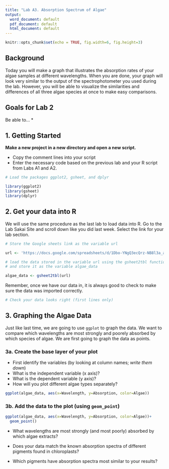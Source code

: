 ```yaml
---
title: "Lab A3. Absorption Spectrum of Algae"
output:
  word_document: default
  pdf_document: default
  html_document: default
---
```


```r
knitr::opts_chunk$set(echo = TRUE, fig.width=6, fig.height=3)
```

## Background

Today you will make a graph that illustrates the absorption rates of your algae samples at different wavelengths. When you are done, your graph will look very similar to the output of the spectrophotometer you used during the lab. However, you will be able to visualize the similarities and differences of all three algae species at once to make easy comparisons. 

## Goals for Lab 2

Be able to...
* 

## 1. Getting Started

**Make a new project in a new directory and open a new script.**

* Copy the comment lines into your script
* Enter the necessary code based on the previous lab and your R script from Labs A1 and A2.

```r
# Load the packages ggplot2, gsheet, and dplyr
```

```r
library(ggplot2)
library(gsheet)
library(dplyr)
```

## 2. Get your data into R

We will use the same procedure as the last lab to load data into R. Go to the Lab Sakai Site and scroll down like you did last week. Select the link for your lab section.

```r
# Store the Google sheets link as the variable url
```

```r
url <- 'https://docs.google.com/spreadsheets/d/1Dbo-YNgQ3ecQrz-NB8l3a_a-J2Y6laJKY7AyROF2bvc'
```

```r
# load the data stored in the variable url using the gsheet2tbl function
# and store it as the variable algae_data
```

```r
algae_data <- gsheet2tbl(url)
```

Remember, once we have our data in, it is always good to check to make sure the data was imported correctly.
```r
# Check your data looks right (first lines only)

```

## 3. Graphing the Algae Data

Just like last time, we are going to use `ggplot` to graph the data. We want to compare which wavelengths are most strongly and poorely absorbed by which species of algae. We are first going to graph the data as points. 

### 3a. Create the base layer of your plot

* First identify the variables (by looking at column names; _write them down_)
* What is the independent variable (x axis)?
* What is the dependent variable (y axis)?
* How will you plot different algae types separately?

```r
ggplot(algae_data, aes(x=Wavelength, y=Absorption, color=Algae))
```

### 3b. Add the data to the plot (using `geom_point`)
```r
ggplot(algae_data, aes(x=Wavelength, y=Absorption, color=Algae))+
  geom_point()
```

* What wavelengths are most strongly (and most poorly) absorbed by which algae extracts?

* Does your data match the known absorption spectra of different pigments found in chloroplasts?

* Which pigments have absorption spectra most similar to your results? 


